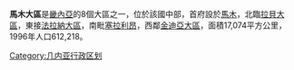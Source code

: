 {{Infobox settlement
<!-- See Template:Infobox settlement for additional fields and descriptions -->
| name                    = 馬木大區
| native_name             = 
| native_name_lang        = <!-- ISO 639-2 code e.g. "fr" for French. If more than one, use {{lang}} instead -->
| settlement_type         = 大區
| image_skyline           = 
| image_alt               = 
| image_caption           = 
| image_flag              = 
| flag_alt                = 
| image_seal              = 
| seal_alt                = 
| image_shield            = 
| shield_alt              = 
| nickname                = 
| motto                   = 
| image_map               = Guinea - Mamou.svg
| map_alt                 = 
| map_caption             = 
| pushpin_map             = 
| pushpin_label_position  = 
| pushpin_map_alt         = 
| pushpin_map_caption     = 
| latd  =  |latm  =  |lats  =  |latNS  = 
| longd =  |longm =  |longs =  |longEW = 
| coor_pinpoint           = 
| coordinates_type        = 
| coordinates_display     = inline,title
| coordinates_footnotes   = 
| subdivision_type        = 國家
| subdivision_name        = {{flag|Guinea}}
| subdivision_type1       = 
| subdivision_name1       = 
| subdivision_type2       = 
| subdivision_name2       = 
| subdivision_type3       = 
| subdivision_name3       = 
| established_title       = 
| established_date        = 
| founder                 = 
| seat_type               =
| seat                    = 
| government_footnotes    = 
| leader_party            = 
| leader_title            = 
| leader_name             = 
| unit_pref               = Metric<!-- or US or UK -->
| area_footnotes          = 
| area_total_km2          = 
| area_land_km2           = 
| area_water_km2          = 
| area_water_percent      = 
| area_note               = 
| elevation_footnotes     = 
| elevation_m             = 
| population_footnotes    = 
| population_total        = 
| population_as_of        = 
| population_density_km2  = 
| population_demonym      = 
| population_note         = 
| timezone1               = 
| utc_offset1             = 
| timezone1_DST           = 
| utc_offset1_DST         = 
| postal_code_type        = 
| postal_code             = 
| area_code_type          = 
| area_code               = 
| iso_code                = 
| website                 = <!-- {{URL|example.com}} -->
| footnotes               = 
}}

'''馬木大區'''是[[畿內亞|畿內亞]]的8個大區之一，位於該國中部，首府設於[[馬木|馬木]]，北臨[[拉貝大區|拉貝大區]]，東接[[法拉納大區|法拉納大區]]，南毗[[塞拉利昂|塞拉利昂]]，西鄰[[金迪亞大區|金迪亞大區]]，面積17,074平方公里，1996年人口612,218。

{{Coord|10|45|N|12|15|W|display=title}}

{{畿內亞行政區劃}}

[[Category:几内亚行政区划|Category:几内亚行政区划]]